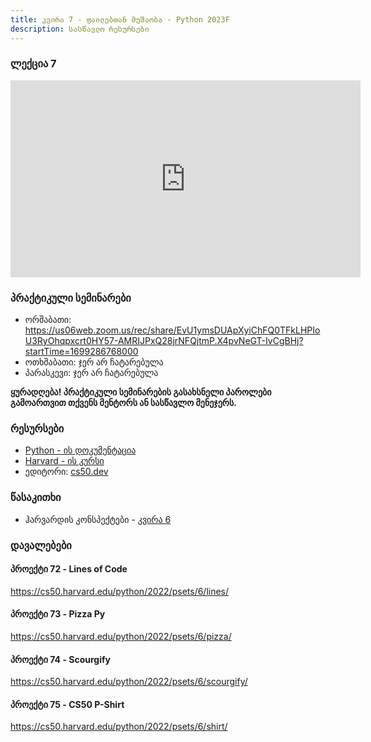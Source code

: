 ```yaml
---
title: კვირა 7 - ფაილებთან მუშაობა - Python 2023F
description: სასწავლო რესურსები
---
```


### ლექცია 7
<iframe width="560" height="315" src="https://www.youtube.com/embed/5ZMFuUxHRY4" title="YouTube video player" frameborder="0" allow="accelerometer; autoplay; clipboard-write; encrypted-media; gyroscope; picture-in-picture; web-share" allowfullscreen></iframe>

### პრაქტიკული სემინარები
- ორშაბათი: https://us06web.zoom.us/rec/share/EvU1ymsDUApXyiChFQ0TFkLHPIoU3RyOhqpxcrt0HY57-AMRIJPxQ28jrNFQjtmP.X4pvNeGT-IvCgBHj?startTime=1699286768000
- ოთხშაბათი: ჯერ არ ჩატარებულა
- პარასკევი: ჯერ არ ჩატარებულა

**ყურადღება! პრაქტიკული სემინარების გასახსნელი პაროლები გამოართვით თქვენს მენტორს ან სასწავლო მენეჯერს.**

### რესურსები
- [Python - ის დოკუმენტაცია](https://docs.python.org/3/library/)
- [Harvard - ის კურსი](https://cs50.harvard.edu/python/2022/)
- ედიტორი: [cs50.dev](https://cs50.dev/)

### წასაკითხი
- ჰარვარდის კონსპექტები - [კვირა 6](https://cs50.harvard.edu/python/2022/notes/6/)

### დავალებები

#### პროექტი 72 - Lines of Code
https://cs50.harvard.edu/python/2022/psets/6/lines/

#### პროექტი 73 - Pizza Py
https://cs50.harvard.edu/python/2022/psets/6/pizza/

#### პროექტი 74 - Scourgify
https://cs50.harvard.edu/python/2022/psets/6/scourgify/

#### პროექტი 75 - CS50 P-Shirt
https://cs50.harvard.edu/python/2022/psets/6/shirt/
